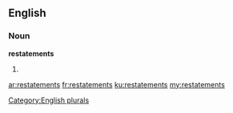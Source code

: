 ==English==

===Noun===
'''restatements'''

# {{plural of|[[restatement]]}}

[[Category:English plurals]]

[[ar:restatements]]
[[fr:restatements]]
[[ku:restatements]]
[[my:restatements]]
